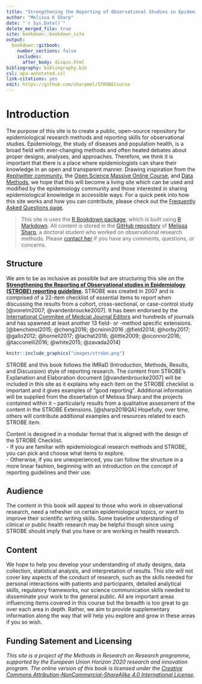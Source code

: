 ---
title: "Strengthening the Reporting of Observational Studies in Epidemiology STROBE (STROBE) Educational Expansion"
author: "Melissa K Sharp"
date: "`r Sys.Date()`"
delete_merged_file: true
site: bookdown::bookdown_site
output:
  bookdown::gitbook:
    number_sections: false 
    includes: 
      after_body: disqus.html
bibliography: bibliography.bib
csl: apa-annotated.csl
link-citations: yes
edit: https://github.com/sharpmel/STROBECourse
---

# Introduction {- #intro}
The purpose of this site is to create a public, open-source repository for epidemiological research methods and reporting skills for observational studies. Epidemiology, the study of diseases and population health, is a broad field with ever-changing methods and often heated debates about proper designs, analyses, and approaches. Therefore, we think it is important that there is a place where epidemiologists can share their knowledge in an open and transparent manner. Drawing inspiration from the [#epitwitter community](https://twitter.com/hashtag/epitwitter?lang=en),  the [Open Science Massive Online Course](https://opensciencemooc.eu/), and [Data Methods](https://discourse.datamethods.org/), we hope that this will become a living site which can be used and modified by the epidemiology community and those interested in sharing epidemiological knowledge in accessible ways. For a quick peek into how this site works and how you can contribute, please check out the [Frequently Asked Questions page](#faq).
 <br />

> This site is uses the [R Bookdown package](https://bookdown.org/), which is built using [R Markdown](http://rmarkdown.rstudio.com). All content is stored in the [GitHub repository](https://github.com/sharpmel/STROBECourse) of [Melissa Sharp](http://melssaksharp.wordpress.com), a doctoral student who worked on observational research methods. Please [contact her](mailto:melissaksharp@gmail.com) if you have any comments, questions, or concerns. 

## Structure {-}
We aim to be as inclusive as possible but are structuring this site on the **[Strengthening the Reporting of Observational studies in Epidemiology (STROBE) reporting guideline](http://strobe-statement.com).** STROBE was created in 2007 and is comprised of a 22-item checklist of essential items to report when discussing the results from a cohort, cross-sectional, or case-control study [@vonelm2007; @vandenbroucke2007]. It has been endorsed by the [International Commitee of Medcial Journal Editors](www.icmje.org/) and hundreds of journals and has spawned at least another 13 field- or -method specific extensions. [@benchimol2015; @cheng2016; @creinin2016 ;@field2014; @horby2017; @gallo2012; @hornell2017; @lachat2016; @little2009; @oconnor2016; @tacconelli2016; @white2015; @zavada2014]
<br />

```{r STROBEChecklist, echo=FALSE, fig.cap="STROBE Checklist", out.width = '100%'}
knitr::include_graphics("images/strobe.png")
```

STROBE and this book follows the IMRaD (Introduction, Methods, Results, and Discussion) style of reporting research. The content from STROBE's Explanation and Elaboration document [@vandenbroucke2007] will be included in this site as it explains why each item on the STROBE checklist is important and it gives examples of "good reporting". Additional information will be supplied from the dissertation of Melissa Sharp and the projects contained within it -- particularly results from a qualitative assessment of the content in the STROBE Extensions. [@sharp2018QA] Hopefully, over time, others will contribute additional examples and resources related to each STROBE item.
<br />

Content is designed in a modular format that is aligned with the design of the STROBE Checklist.</br>
-	If you are familiar with epidemiological research methods and STROBE, you can pick and choose what items to explore.</br> 
-	Otherwise, if you are unexperienced, you can follow the structure in a more linear fashion, beginning with an introduction on the concept of reporting guidelines and their use. 
<br />

## Audience {-}
The content in this book will appeal to those who work in observational research, need a refresher on certain epidemiological topics, or want to improve their scientific writing skills. Some baseline understanding of clinical or public health research may be helpful though since using STROBE should imply that you have or are working in health research. 
<br />

## Content {-}
We hope to help you develop your understanding of study designs, data collection, statistical analysis, and interpretation of results. This site will not cover key aspects of the conduct of research, such as the skills needed for personal interactions with patients and participants, detailed analytical skills, regulatory frameworks, nor science communication skills needed to disseminate your work to the general public. All are important areas influencing items covered in this course but the breadth is too great to go over each area in depth. Rather, we aim to provide supplementary information along the way that will help you explore and grow in these areas if you so wish.
<br />

<h2> Funding Satement and Licensing </h2>
*This site is a project of the Methods in Research on Research programme, supported by the European Union Horizon 2020 research and innovation program. The online version of this book is licensed under the [Creative Commons Attribution-NonCommercial-ShareAlike 4.0 International License](https://creativecommons.org/licenses/by-nc-sa/4.0/).* 
<br />